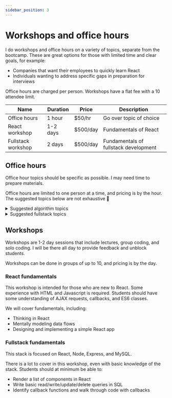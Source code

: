 ```yaml
---
sidebar_position: 3
---
```



# Workshops and office hours

I do workshops and office hours on a variety of topics, separate from the bootcamp. These are great options for those with limited time and clear goals, for example:
- Companies that want their employees to quickly learn React
- Individuals wanting to address specific gaps in preparation for interviews

Office hours are charged per person. Workshops have a flat fee with a 10 attendee limit.

| Name  |  Duration  | Price | Description  |
|---|---|---|---|
| Office hours  | 1 hour | $50/hr | Go over topic of choice |
| React workshop  | 1-2 days | $500/day | Fundamentals of React |
| Fullstack workshop  | 2 days | $500/day | Fundamentals of fullstack development |

## Office hours

Office hour topics should be specific as possible. I may need time to prepare materials.

Office hours are limited to one person at a time, and pricing is by the hour. The suggested topics below are not exhaustive 🙂

<details>
  <summary>Suggested algorithm topics</summary>
  <ul>
    <li>General approach to solving algorithms</li>
    <li>Basic recursion</li>
    <li>Linked lists</li>
    <li>Graphs</li>
    <li>Trees</li>
    <li>Breadth First Search</li>
    <li>Depth First Search</li>
    <li>Memoization / dynamic programming</li>
  </ul>
</details>

<details>
  <summary>Suggested fullstack topics</summary>
  <ul>
    <li>Implementing custom React hooks</li>
    <li>Test Driven Development with React</li>
    <li>Writing SQL queries and testing performance</li>
    <li>MVC and how it applies to fullstack development</li>
    <li>How to set up a docker environment for testing</li>
    <li>Code reviews</li>
  </ul>
</details>

## Workshops

Workshops are 1-2 day sessions that include lectures, group coding, and solo coding. I will be there all day to provide feedback and unblock students.

Workshops can be done in groups of up to 10, and pricing is by the day.

### React fundamentals

This workshop is intended for those who are new to React. Some experience with HTML and Javascript is required. Students should have some understanding of AJAX requests, callbacks, and ES6 classes.

We will cover fundamentals, including:
- Thinking in React
- Mentally modeling data flows
- Designing and implementing a simple React app

### Fullstack fundamentals

This stack is focused on React, Node, Express, and MySQL.

There is a lot to cover in this workshop, even with basic knowledge of the stack. Students should at minimum be able to:
- Render a list of components in React
- Write basic read/write/update/delete queries in SQL
- Identify callback functions and walk through code with callbacks

<WorkshopForm />